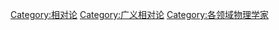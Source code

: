 {{Commonscat|Relativists}}

[[Category:相对论|Category:相对论]]
[[Category:广义相对论|Category:广义相对论]]
[[Category:各领域物理学家|Category:各领域物理学家]]